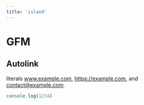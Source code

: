 ```yaml
---
title: 'island'
---
```


# GFM 

## Autolink

literals www.example.com, https://example.com, and contact@example.com.

```js
console.log(1234)
```


<Counter />
